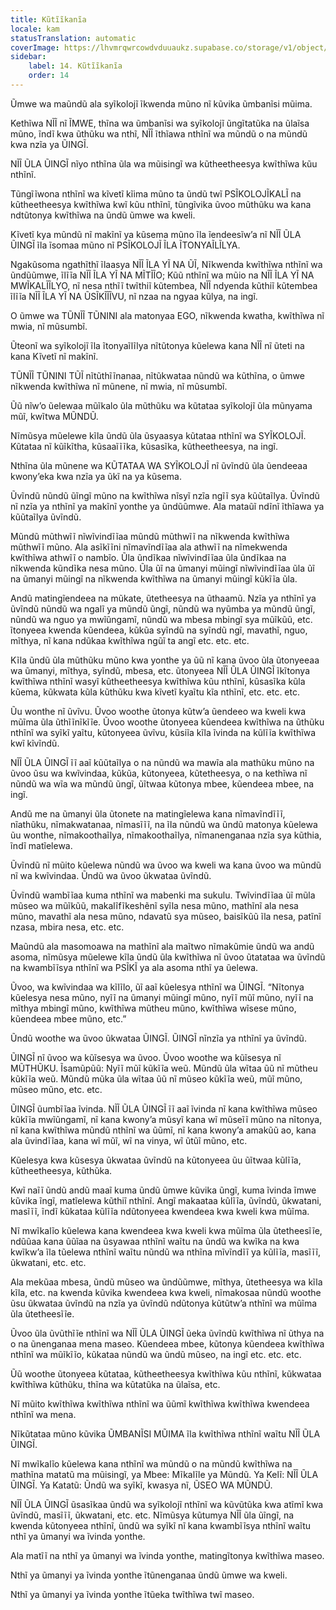 ```yaml
---
title: Kũtĩĩkanĩa
locale: kam
statusTranslation: automatic
coverImage: https://lhvmrqwrcowdvduuaukz.supabase.co/storage/v1/object/public/strapi-uploads/small_cover-educacion-fundamental.webp-2d51a7828a2b1309555be27f7e2a61a0.webp
sidebar:
    label: 14. Kũtĩĩkanĩa
    order: 14
---
```

Ũmwe wa maũndũ ala syĩkolojĩ ĩkwenda mũno nĩ kũvika ũmbanĩsi mũima.

Kethĩwa NĨĨ nĩ ĨMWE, thĩna wa ũmbanĩsi wa syĩkolojĩ ũngĩtatũka na ũlaĩsa mũno, ĩndĩ kwa ũthũku wa nthĩ, NĨĨ ĩthĩawa nthĩnĩ wa mũndũ o na mũndũ kwa nzĩa ya ŨINGĨ.

NĨĨ ŨLA ŨINGĨ nĩyo nthĩna ũla wa mũisingĩ wa kũtheetheesya kwĩthĩwa kũu nthĩnĩ.

Tũngĩĩwona nthĩnĩ wa kĩvetĩ kĩima mũno ta ũndũ twĩ PSĨKOLOJĨKALĨ na kũtheetheesya kwĩthĩwa kwĩ kũu nthĩnĩ, tũngĩvika ũvoo mũthũku wa kana ndtũtonya kwĩthĩwa na ũndũ ũmwe wa kweli.

Kĩvetĩ kya mũndũ nĩ makĩnĩ ya kũsema mũno ĩla ĩendeesĩw’a nĩ NĨĨ ŨLA ŨINGĨ ĩla ĩsomaa mũno nĩ PSĨKOLOJĨ ĨLA ĨTONYAĨLĨLYA.

Ngakũsoma ngathĩthĩ ĩlaasya NĨĨ ĨLA YĨ NA ŨĨ, Nĩkwenda kwĩthĩwa nthĩnĩ wa ũndũũmwe, ĩlĩĩa NĨĨ ĨLA YĨ NA MĨTĨĨO; Kũũ nthĩnĩ wa mũio na NĨĨ ĨLA YĨ NA MWĨKALĨĨLYO, nĩ nesa nthĩĩ twĩthiĩ kũtembea, NĨĨ ndyenda kũthiĩ kũtembea ĩlĩĩa NĨĨ ĨLA YĨ NA ŨSĨKĨĨĨVU, nĩ nzaa na ngyaa kũlya, na ingĩ.

O ũmwe wa TŨNĨĨ TŨNINI ala matonyaa EGO, nĩkwenda kwatha, kwĩthĩwa nĩ mwia, nĩ mũsumbĩ.

Ũteonĩ wa syĩkolojĩ ĩla ĩtonyaĩlĩlya nĩtũtonya kũelewa kana NĨĨ nĩ ũteti na kana Kĩvetĩ nĩ makĩnĩ.

TŨNĨĨ TŨNINI TŨĨ nĩtũthĩĩnanaa, nĩtũkwataa nũndũ wa kũthĩna, o ũmwe nĩkwenda kwĩthĩwa nĩ mũnene, nĩ mwia, nĩ mũsumbĩ.

Ũũ nĩw’o ũelewaa mũĩkalo ũla mũthũku wa kũtataa syĩkolojĩ ũla mũnyama mũĩ, kwĩtwa MŨNDŨ.

Nĩmũsya mũelewe kĩla ũndũ ũla ũsyaasya kũtataa nthĩnĩ wa SYĨKOLOJĨ. Kũtataa nĩ kũĩkĩtha, kũsaaĩĩĩka, kũsasĩka, kũtheetheesya, na ingĩ.

Nthĩna ũla mũnene wa KŨTATAA WA SYĨKOLOJĨ nĩ ũvĩndũ ũla ũendeeaa kwony’eka kwa nzĩa ya ũkĩ na ya kũsema.

Ũvĩndũ nũndũ ũĩngĩ mũno na kwĩthĩwa nĩsyĩ nzĩa ngĩĩ sya kũũtaĩlya. Ũvĩndũ nĩ nzĩa ya nthĩnĩ ya makĩnĩ yonthe ya ũndũũmwe. Ala mataũĩ ndĩnĩ ĩthĩawa ya kũũtaĩlya ũvĩndũ.

Mũndũ mũthwĩĩ nĩwĩvindĩĩaa mũndũ mũthwĩĩ na nĩkwenda kwĩthĩwa mũthwĩĩ mũno. Ala asĩkĩĩni nĩmavĩndĩĩaa ala athwĩĩ na nĩmekwenda kwĩthĩwa athwĩĩ o nambĩo. Ũla ũndĩkaa nĩwĩvindĩĩaa ũla ũndĩkaa na nĩkwenda kũndĩka nesa mũno. Ũla ũĩ na ũmanyi mũingĩ nĩwĩvindĩĩaa ũla ũĩ na ũmanyi mũingĩ na nĩkwenda kwĩthĩwa na ũmanyi mũingĩ kũkĩĩa ũla.

Andũ matingĩendeea na mũkate, ũtetheesya na ũthaamũ. Nzĩa ya nthĩnĩ ya ũvĩndũ nũndũ wa ngalĩ ya mũndũ ũngĩ, nũndũ wa nyũmba ya mũndũ ũngĩ, nũndũ wa nguo ya mwĩũngamĩ, nũndũ wa mbesa mbingĩ sya mũĩkũũ, etc. ĩtonyeea kwenda kũendeea, kũkũa syĩndũ na syĩndũ ngĩ, mavathĩ, nguo, mĩthya, nĩ kana ndũkaa kwĩthĩwa ngũĩ ta angĩ etc. etc. etc.

Kĩla ũndũ ũla mũthũku mũno kwa yonthe ya ũũ nĩ kana ũvoo ũla ũtonyeeaa wa ũmanyi, mĩthya, syĩndũ, mbesa, etc. ũtonyeea NĨĨ ŨLA ŨINGĨ ĩkĩtonya kwĩthĩwa nthĩnĩ wasyĩ kũtheetheesya kwĩthĩwa kũu nthĩnĩ, kũsasĩka kũla kũema, kũkwata kũla kũthũku kwa kĩvetĩ kyaĩtu kĩa nthĩnĩ, etc. etc. etc.

Ũu wonthe nĩ ũvĩvu. Ũvoo woothe ũtonya kũtw’a ũendeeo wa kweli kwa mũĩma ũla ũthĩĩnĩkĩĩe. Ũvoo woothe ũtonyeea kũendeea kwĩthĩwa na ũthũku nthĩnĩ wa syĩkĩ yaĩtu, kũtonyeea ũvĩvu, kũsiĩa kĩla ĩvinda na kũlĩĩa kwĩthĩwa kwĩ kĩvĩndũ.

NĨĨ ŨLA ŨINGĨ ĩĩ aaĩ kũũtaĩlya o na nũndũ wa mawĩa ala mathũku mũno na ũvoo ũsu wa kwĩvindaa, kũkũa, kũtonyeea, kũtetheesya, o na kethĩwa nĩ nũndũ wa wĩa wa mũndũ ũngĩ, ũĩtwaa kũtonya mbee, kũendeea mbee, na ingĩ.

Andũ me na ũmanyi ũla ũtonete na matingĩelewa kana nĩmavĩndĩĩĩ, nĩathũku, nĩmakwatanaa, nĩmasĩĩĩ, na ĩla nũndũ wa ũndũ matonya kũelewa ũu wonthe, nĩmakoothaĩlya, nĩmakoothaĩlya, nĩmanenganaa nzĩa sya kũthia, ĩndĩ matĩelewa.

Ũvĩndũ nĩ mũito kũelewa nũndũ wa ũvoo wa kweli wa kana ũvoo wa mũndũ nĩ wa kwĩvindaa. Ũndũ wa ũvoo ũkwataa ũvĩndũ.

Ũvĩndũ wambĩĩaa kuma nthĩnĩ wa mabenki ma sukulu. Twĩvindĩĩaa ũĩ mũla mũseo wa mũĩkũũ, makalĩfĩkeshẽnĩ syĩla nesa mũno, mathĩnĩ ala nesa mũno, mavathĩ ala nesa mũno, ndavatũ sya mũseo, baisĩkũũ ĩla nesa, patĩnĩ nzasa, mbira nesa, etc. etc.

Maũndũ ala masomoawa na mathĩnĩ ala maĩtwo nĩmakũmie ũndũ wa andũ asoma, nĩmũsya mũelewe kĩla ũndũ ũla kwĩthĩwa nĩ ũvoo ũtatataa wa ũvĩndũ na kwambĩĩsya nthĩnĩ wa PSĨKĨ ya ala asoma nthĩ ya ũelewa.

Ũvoo, wa kwĩvindaa wa kĩlĩlo, ũĩ aaĩ kũelesya nthĩnĩ wa ŨINGĨ. “Nĩtonya kũelesya nesa mũno, nyĩĩ na ũmanyi mũingĩ mũno, nyĩĩ mũĩ mũno, nyĩĩ na mĩthya mbingĩ mũno, kwĩthĩwa mũtheu mũno, kwĩthĩwa wĩsese mũno, kũendeea mbee mũno, etc.”

Ũndũ woothe wa ũvoo ũkwataa ŨINGĨ. ŨINGĨ nĩnzĩa ya nthĩnĩ ya ũvĩndũ.

ŨINGĨ nĩ ũvoo wa kũĩsesya wa ũvoo. Ũvoo woothe wa kũĩsesya nĩ MŨTHŨKU. Ĩsamũpũũ: Nyĩĩ mũĩ kũkĩĩa weũ. Mũndũ ũla wĩtaa ũũ nĩ mũtheu kũkĩĩa weũ. Mũndũ mũka ũla wĩtaa ũũ nĩ mũseo kũkĩĩa weũ, mũĩ mũno, mũseo mũno, etc. etc.

ŨINGĨ ũumbĩĩaa ĩvinda. NĨĨ ŨLA ŨINGĨ ĩĩ aaĩ ĩvinda nĩ kana kwĩthĩwa mũseo kũkĩĩa mwĩũngamĩ, nĩ kana kwony’a mũsyĩ kana wĩ mũseĩĩ mũno na nĩtonya, nĩ kana kwĩthĩwa mũndũ nthĩnĩ wa ũũmĩ, nĩ kana kwony’a amakũũ ao, kana ala ũvindĩĩaa, kana wĩ mũĩ, wĩ na vinya, wĩ ũtũĩ mũno, etc.

Kũelesya kwa kũsesya ũkwataa ũvĩndũ na kũtonyeea ũu ũĩtwaa kũlĩĩa, kũtheetheesya, kũthũka.

Kwĩ naĩĩ ũndũ andũ maaĩ kuma ũndũ ũmwe kũvika ũngĩ, kuma ĩvinda ĩmwe kũvika ĩngĩ, matĩelewa kũthiĩ nthĩnĩ. Angĩ makaataa kũlĩĩa, ũvĩndũ, ũkwatani, masĩĩĩ, ĩndĩ kũkataa kũlĩĩa ndũtonyeea kwendeea kwa kweli kwa mũĩma.

Nĩ mwĩkalĩo kũelewa kana kwendeea kwa kweli kwa mũĩma ũla ũtetheesĩĩe, ndũũaa kana ũũĩaa na ũsyawaa nthĩnĩ waĩtu na ũndũ wa kwĩka na kwa kwĩkw’a ĩla tũelewa nthĩnĩ waĩtu nũndũ wa nthĩna mĩvĩndĩĩ ya kũlĩĩa, masĩĩĩ, ũkwatani, etc. etc.

Ala mekũaa mbesa, ũndũ mũseo wa ũndũũmwe, mĩthya, ũtetheesya wa kĩla kĩla, etc. na kwenda kũvika kwendeea kwa kweli, nĩmakosaa nũndũ woothe ũsu ũkwataa ũvĩndũ na nzĩa ya ũvĩndũ ndũtonya kũtũtw’a nthĩnĩ wa mũĩma ũla ũtetheesĩĩe.

Ũvoo ũla ũvũthĩĩe nthĩnĩ wa NĨĨ ŨLA ŨINGĨ ũeka ũvĩndũ kwĩthĩwa nĩ ũthya na o na ũnenganaa mena maseo. Kũendeea mbee, kũtonya kũendeea kwĩthĩwa nthĩnĩ wa mũĩkĩĩo, kũkataa nũndũ wa ũndũ mũseo, na ingĩ etc. etc. etc.

Ũũ woothe ũtonyeea kũtataa, kũtheetheesya kwĩthĩwa kũu nthĩnĩ, kũkwataa kwĩthĩwa kũthũku, thĩna wa kũtatũka na ũlaĩsa, etc.

Nĩ mũito kwĩthĩwa kwĩthĩwa nthĩnĩ wa ũũmĩ kwĩthĩwa kwĩthĩwa kwendeea nthĩnĩ wa mena.

Nĩkũtataa mũno kũvika ŨMBANĨSI MŨIMA ĩla kwĩthĩwa nthĩnĩ waĩtu NĨĨ ŨLA ŨINGĨ.

Nĩ mwĩkalĩo kũelewa kana nthĩnĩ wa mũndũ o na mũndũ kwĩthĩwa na mathĩna matatũ ma mũisingĩ, ya Mbee: Mĩkalĩle ya Mũndũ. Ya Kelĩ: NĨĨ ŨLA ŨINGĨ. Ya Katatũ: Ũndũ wa syĩkĩ, kwasya nĩ, ŨSEO WA MŨNDŨ.

NĨĨ ŨLA ŨINGĨ ũsasĩkaa ũndũ wa syĩkolojĩ nthĩnĩ wa kũvũtũka kwa atĩmĩ kwa ũvĩndũ, masĩĩĩ, ũkwatani, etc. etc. Nĩmũsya kũtumya NĨĨ ũla ũĩngĩ, na kwenda kũtonyeea nthĩnĩ, ũndũ wa syĩkĩ nĩ kana kwambĩĩsya nthĩnĩ waĩtu nthĩ ya ũmanyi wa ĩvinda yonthe.

Ala matĩĩ na nthĩ ya ũmanyi wa ĩvinda yonthe, matingĩtonya kwĩthĩwa maseo.

Nthĩ ya ũmanyi ya ĩvinda yonthe ĩtũnenganaa ũndũ ũmwe wa kweli.

Nthĩ ya ũmanyi ya ĩvinda yonthe ĩtũeka twĩthĩwa twĩ maseo.

